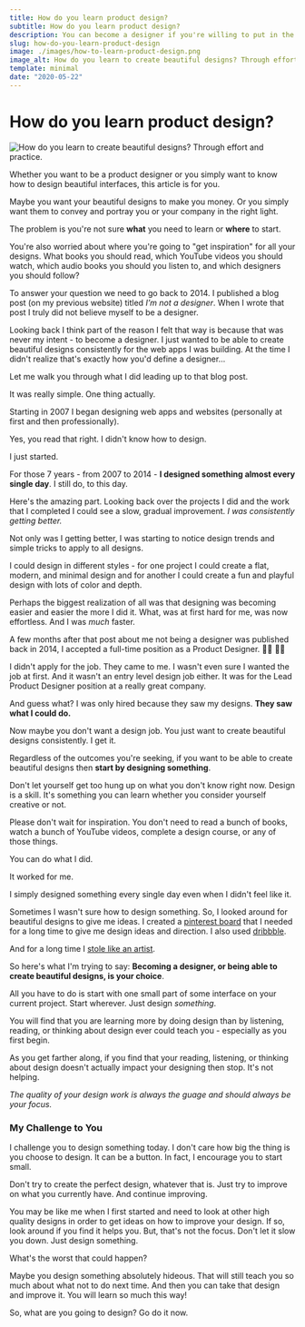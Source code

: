 ```yaml
---
title: How do you learn product design?
subtitle: How do you learn product design?
description: You can become a designer if you're willing to put in the work of designing.
slug: how-do-you-learn-product-design
image: ./images/how-to-learn-product-design.png
image_alt: How do you learn to create beautiful designs? Through effort and practice.
template: minimal
date: "2020-05-22"
---
```



# How do you learn product design?

![How do you learn to create beautiful designs? Through effort and practice.](./images/how-to-learn-product-design.png)

Whether you want to be a product designer or you simply want to know how to design beautiful interfaces, this article is for you.

Maybe you want your beautiful designs to make you money. Or you simply want them to convey and portray you or your company in the right light.

The problem is you're not sure **what** you need to learn or **where** to start.

You're also worried about where you're going to "get inspiration" for all your designs. What books you should read, which YouTube videos you should watch, which audio books you should you listen to, and which designers you should follow?

To answer your question we need to go back to 2014. I published a blog post (on my previous website) titled _I’m not a designer_. When I wrote that post I truly did not believe myself to be a designer.

Looking back I think part of the reason I felt that way is because that was never my intent - to become a designer. I just wanted to be able to create beautiful designs consistently for the web apps I was building. At the time I didn't realize that's exactly how you'd define a designer...

Let me walk you through what I did leading up to that blog post.

It was really simple. One thing actually.

Starting in 2007 I began designing web apps and websites (personally at first and then professionally).

Yes, you read that right. I didn't know how to design.

I just started.

For those 7 years - from 2007 to 2014 - **I designed something almost every single day**. I still do, to this day.

Here's the amazing part. Looking back over the projects I did and the work that I completed I could see a slow, gradual improvement. _I was consistently getting better._

Not only was I getting better, I was starting to notice design trends and simple tricks to apply to all designs.

I could design in different styles - for one project I could create a flat, modern, and minimal design and for another I could create a fun and playful design with lots of color and depth.

Perhaps the biggest realization of all was that designing was becoming easier and easier the more I did it. What, was at first hard for me, was now effortless. And I was _much_ faster.

A few months after that post about me not being a designer was published back in 2014, I accepted a full-time position as a Product Designer. 🤦‍♀️ 🤷‍♀️

I didn't apply for the job. They came to me. I wasn't even sure I wanted the job at first. And it wasn't an entry level design job either. It was for the Lead Product Designer position at a really great company.

And guess what? I was only hired because they saw my designs. **They saw what I could do.**

Now maybe you don't want a design job. You just want to create beautiful designs consistently. I get it.

Regardless of the outcomes you're seeking, if you want to be able to create beautiful designs then **start by designing something**.

Don't let yourself get too hung up on what you don't know right now. Design is a skill. It's something you can learn whether you consider yourself creative or not.

Please don't wait for inspiration. You don't need to read a bunch of books, watch a bunch of YouTube videos, complete a design course, or any of those things.

You can do what I did.

It worked for me.

I simply designed something every single day <Link to="/blog/do-your-best-work">even when I didn't feel like it</Link>.

Sometimes I wasn't sure how to design something. So, I looked around for beautiful designs to give me ideas. I created a [pinterest board](https://www.pinterest.com/lauraleeflores/flat-minimal-design-inspiration/) that I needed for a long time to give me design ideas and direction. I also used [dribbble](https://dribbble.com/).

And for a long time I [stole like an artist](https://www.amazon.com/Steal-Like-Artist-Things-Creative/dp/0761169253).

So here's what I'm trying to say: **Becoming a designer, or being able to create beautiful designs, is your choice**.

All you have to do is start with one small part of some interface on your current project. Start wherever. Just design _something_.

You will find that you are learning more by doing design than by listening, reading, or thinking about design ever could teach you - especially as you first begin.

As you get farther along, if you find that your reading, listening, or thinking about design doesn't actually impact your designing then stop. It's not helping.

_The quality of your design work is always the guage and should always be your focus._

### My Challenge to You

I challenge you to design something today. I don't care how big the thing is you choose to design. It can be a button. In fact, I encourage you to start small.

Don't try to create the perfect design, whatever that is. Just try to improve on what you currently have. And continue improving.

You may be like me when I first started and need to look at other high quality designs in order to get ideas on how to improve your design. If so, look around if you find it helps you. But, that's not the focus. Don't let it slow you down. Just design something.

What's the worst that could happen?

Maybe you design something absolutely hideous. That will still teach you so much about what not to do next time. And then you can take that design and improve it. You will learn so much this way!

So, what are you going to design? Go do it now.
